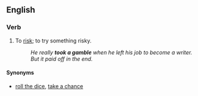 ==English==

===Verb===
{{head|en|verb|head=[[take]] [[a]] [[gamble]]}}

# {{idiomatic}} To [[risk]]; to try something risky.
#: ''He really '''took a gamble''' when he left his job to become a writer. But it paid off in the end.''

====Synonyms====
* [[roll the dice]], [[take a chance]]